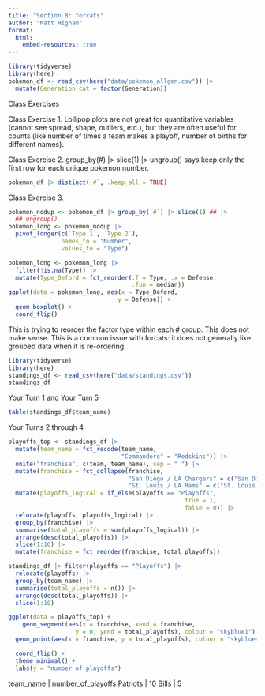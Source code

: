 ```yaml
---
title: "Section 8: forcats"
author: "Matt Higham"
format: 
  html:
    embed-resources: true
---
```



```r
library(tidyverse)
library(here)
pokemon_df <- read_csv(here("data/pokemon_allgen.csv")) |>
  mutate(Generation_cat = factor(Generation))
```

Class Exercises

Class Exercise 1. Lollipop plots are not great for quantitative variables (cannot see spread, shape, outliers, etc.), but they are often useful for counts (like number of times a team makes a playoff, number of births for different names).

Class Exercise 2. group_by(#) |> slice(1) |> ungroup() says keep only the first row for each unique pokemon number.

```r
pokemon_df |> distinct(`#`, .keep_all = TRUE)
```

Class Exercise 3.

```r
pokemon_nodup <- pokemon_df |> group_by(`#`) |> slice(1) ## |>
  ## ungroup()
pokemon_long <- pokemon_nodup |>
  pivot_longer(c(`Type 1`, `Type 2`),
               names_to = "Number",
               values_to = "Type")

pokemon_long <- pokemon_long |>
  filter(!is.na(Type)) |>
  mutate(Type_Deford = fct_reorder(.f = Type, .x = Defense,
                                   .fun = median))
ggplot(data = pokemon_long, aes(x = Type_Deford,
                               y = Defense)) +
  geom_boxplot() + 
  coord_flip()
```

This is trying to reorder the factor type within each # group. This does not make sense. This is a common issue with forcats: it does not generally like grouped data when it is re-ordering.



```r
library(tidyverse)
library(here)
standings_df <- read_csv(here("data/standings.csv"))
standings_df
```

Your Turn 1 and Your Turn 5

```r
table(standings_df$team_name)
```

Your Turns 2 through 4

```r
playoffs_top <- standings_df |> 
  mutate(team_name = fct_recode(team_name,
                                "Commanders" = "Redskins")) |>
  unite("franchise", c(team, team_name), sep = " ") |>
  mutate(franchise = fct_collapse(franchise,
                                  "San Diego / LA Chargers" = c("San Diego Chargers", "Los Angeles Chargers"),
                                  "St. Louis / LA Rams" = c("St. Louis Rams", "Los Angeles Rams"))) |>
  mutate(playoffs_logical = if_else(playoffs == "Playoffs",
                                                  true = 1,
                                                  false = 0)) |>
  relocate(playoffs, playoffs_logical) |>
  group_by(franchise) |>
  summarise(total_playoffs = sum(playoffs_logical)) |>
  arrange(desc(total_playoffs)) |>
  slice(1:10) |>
  mutate(franchise = fct_reorder(franchise, total_playoffs))

standings_df |> filter(playoffs == "Playoffs") |>
  relocate(playoffs) |>
  group_by(team_name) |>
  summarise(total_playoffs = n()) |>
  arrange(desc(total_playoffs)) |>
  slice(1:10)

ggplot(data = playoffs_top) +
    geom_segment(aes(x = franchise, xend = franchise,
                   y = 0, yend = total_playoffs), colour = "skyblue1") +
  geom_point(aes(x = franchise, y = total_playoffs), colour = "skyblue4") +

  coord_flip() +
  theme_minimal() +
  labs(y = "number of playoffs")
```

team_name | number_of_playoffs
Patriots | 10
Bills | 5

